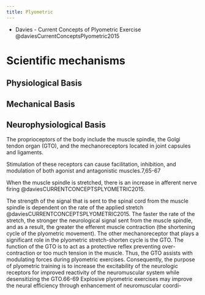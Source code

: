 ```yaml
---
title: Plyometric
---
```


:::{.callout title="Resources"}

- Davies - Current Concepts of Plyometric Exercise @daviesCurrentConceptsPlyometric2015
:::


# Scientific mechanisms

## Physiological Basis

## Mechanical Basis


## Neurophysiological Basis

The proprioceptors of the body include the muscle spindle, the Golgi tendon organ (GTO), and the mechanoreceptors located in joint capsules and ligaments. 

Stimulation of these receptors can cause facilitation, inhibition, and modulation of both agonist and antagonistic muscles.7,65-67

When the muscle spindle is stretched, there is an increase in afferent nerve firing @daviesCURRENTCONCEPTSPLYOMETRIC2015.

The strength of the signal that is sent to the spinal cord from the muscle spindle is dependent on the rate of the applied stretch @daviesCURRENTCONCEPTSPLYOMETRIC2015.
The faster the rate of the stretch, the stronger the neurological signal sent from the muscle spindle, and as a result, the greater the efferent muscle contraction (the shortening cycle of the plyometric movement). 
The other mechanoreceptor that plays a significant role in the plyometric stretch-shorten cycle is the GTO. The function of the GTO is to act as a protective reflex preventing over-contraction or too much tension in the muscle. Thus, the GTO assists with modulating forces during plyometric exercises. Consequently, the purpose of plyometric training is to increase the excitability of the neurologic receptors for improved reactivity of the neuromuscular system while desensitizing the GTO.66-69 Explosive plyometric exercises may improve the neural efficiency through enhancement of neuromuscular coordi-